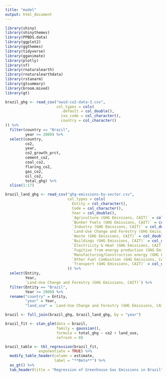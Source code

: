 ```yaml
---
title: "model"
output: html_document
---
```


```r

library(shiny)
library(shinythemes)
library(PPBDS.data)
library(ggplot2)
library(ggthemes)
library(tidyverse)
library(gganimate)
library(plotly)
library(sf)
library(rnaturalearth)
library(rnaturalearthdata)
library(rstanarm)
library(gtsummary)
library(broom.mixed)
library(gt)

```

```r

brazil_ghg <- read_csv("owid-co2-data-3.csv",
                       col_types = cols(
                         .default = col_double(),
                         iso_code = col_character(),
                         country = col_character()
)) %>%
  filter(country == "Brazil",
         year >= 2000) %>%
  select(country, 
         co2, 
         year,
         co2_growth_prct, 
         cement_co2, 
         coal_co2, 
         flaring_co2, 
         gas_co2, 
         oil_co2, 
         total_ghg) %>%
  slice(1:17)

brazil_land_ghg <- read_csv("ghg-emissions-by-sector.csv",
                            col_types = cols(
                              Entity = col_character(),
                              Code = col_character(),
                              Year = col_double(),
                              `Agriculture (GHG Emissions, CAIT)` = col_double(),
                              `Bunker Fuels (GHG Emissions, CAIT)` = col_double(),
                              `Industry (GHG Emissions, CAIT)` = col_double(),
                              `Land-Use Change and Forestry (GHG Emissions, CAIT)` = col_double(),
                              `Waste (GHG Emissions, CAIT)` = col_double(),
                              `Buildings (GHG Emissions, CAIT)` = col_double(),
                              `Electricity & Heat (GHG Emissions, CAIT)` = col_double(),
                              `Fugitive from energy production (GHG Emissions, CAIT)` = col_double(),
                              `Manufacturing/Construction energy (GHG Emissions, CAIT)` = col_double(),
                              `Other Fuel Combustion (GHG Emissions, CAIT)` = col_double(),
                              `Transport (GHG Emissions, CAIT)` = col_double()
                            )) %>%
  select(Entity, 
         Year, 
         `Land-Use Change and Forestry (GHG Emissions, CAIT)`) %>%
  filter(Entity == "Brazil",
         Year >= 2000) %>%
  rename("country" = Entity,
         "year" = Year,
         "land_use" = `Land-Use Change and Forestry (GHG Emissions, CAIT)`)

brazil <- full_join(brazil_ghg, brazil_land_ghg, by = "year")

```

```r

brazil_fit <- stan_glm(data = brazil,
                       family = gaussian(),
                       formula = total_ghg ~ co2 + land_use,
                       refresh = 0)

```

```r

brazil_table <- tbl_regression(brazil_fit, 
               exponentiate = TRUE) %>%
  modify_table_header(column = estimate,
                      label = "**Beta**") %>%
  as_gt() %>%
  tab_header(title = "Regression of Greenhouse Gas Emissions in Brazil")

```





